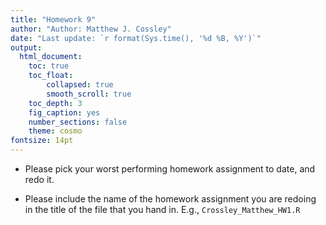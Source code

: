 ```yaml
---
title: "Homework 9"
author: "Author: Matthew J. Cossley"
date: "Last update: `r format(Sys.time(), '%d %B, %Y')`"
output:
  html_document:
    toc: true
    toc_float:
        collapsed: true
        smooth_scroll: true
    toc_depth: 3
    fig_caption: yes
    number_sections: false
    theme: cosmo
fontsize: 14pt
---
```


* Please pick your worst performing homework assignment to
date, and redo it.

* Please include the name of the homework assignment you are
redoing in the title of the file that you hand in. E.g.,
`Crossley_Matthew_HW1.R`
